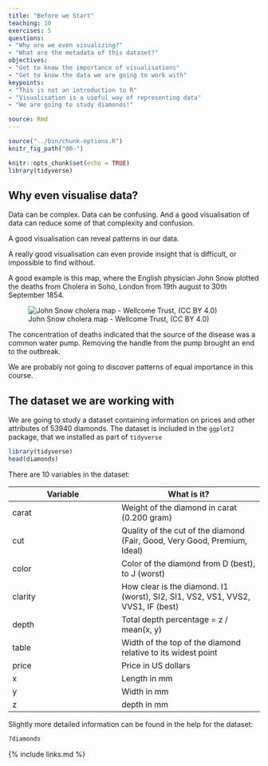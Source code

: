 ```yaml
---
title: "Before we Start"
teaching: 10
exercises: 5
questions:
- "Why are we even visualizing?"
- "What are the metadata of this dataset?"
objectives:
- "Get to know the importance of visualisations"
- "Get to know the data we are going to work with"
keypoints:
- "This is not an introduction to R"
- "Visualisation is a useful way of representing data"
- "We are going to study diamonds!"

source: Rmd
---
```



```r
source("../bin/chunk-options.R")
knitr_fig_path("00-")
```

```r
knitr::opts_chunk$set(echo = TRUE)
library(tidyverse)
```

## Why even visualise data?

Data can be complex. Data can be confusing. And a good visualisation of data
can reduce some of that complexity and confusion.

A good visualisation can reveal patterns in our data.

A really good visualisation can even provide insight that is difficult, or
impossible to find without.

A good example is this map, where the English physician John Snow plotted the 
deaths from Cholera in Soho, London from 19th august to 30th September 1854. 



![John Snow cholera map - Wellcome Trust, (CC BY 4.0) ](../fig/snow_cholera_map.jpg)

The concentration of deaths indicated that the source of the disease was a 
common water pump. Removing the handle from the pump brought an end to the 
outbreak.

We are probably not going to discover patterns of equal importance in this course.



## The dataset we are working with

We are going to study a dataset containing information on prices and other attributes
of 53940 diamonds. The dataset is included in the `ggplot2` package, that we
installed as part of `tidyverse`

```r
library(tidyverse)
head(diamonds)

```

There are 10 variables in the dataset:

| Variable | What is it? |
|----------|-------------|
| carat    | Weight of the diamond in carat (0.200 gram) |
| cut      | Quality of the cut of the diamond (Fair, Good, Very Good, Premium, Ideal) | 
| color    | Color of the diamond from D (best), to J (worst) |
| clarity  | How clear is the diamond. I1 (worst), SI2, SI1, VS2, VS1, VVS2, VVS1, IF (best) |
| depth    | Total depth percentage = z / mean(x, y) |
| table    | Width of the top of the diamond relative to its widest point |
| price    | Price in US dollars |
| x        | Length in mm | 
| y        | Width in mm |
| z        | depth in mm |

Slightly more detailed information can be found in the help for the dataset:
```r
?diamonds
```


{% include links.md %}